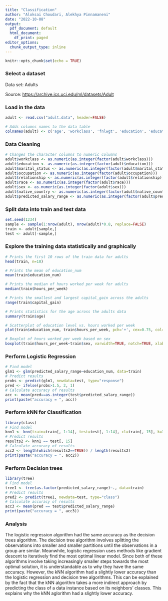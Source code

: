 ---
title: "Classification"
author: "Aloksai Choudari, Alekhya Pinnamaneni"
date: "2022-10-08"
output: 
  pdf_document: default
  html_document:
    df_print: paged
editor_options:
  chunk_output_type: inline
---

```{r setup, include=FALSE}
knitr::opts_chunk$set(echo = TRUE)
```

### Select a dataset
Data set: Adults

Source: <https://archive.ics.uci.edu/ml/datasets/Adult>

### Load in the data
```{r}
adult <- read.csv("adult.data", header=FALSE)

# Adds columns names to the data table
colnames(adult) <- c('age', 'workclass', 'fnlwgt', 'education', 'education_num', 'marital_status', 'occupation', 'relationship', 'race', 'sex', 'capital_gain', 'capital_loss', 'hours_per_week', 'native_country', 'predicted_salary_range')
```

### Data Cleaning
```{r}
# Changes the character columns to numeric columns
adult$workclass <- as.numeric(as.integer(factor(adult$workclass)))
adult$education <- as.numeric(as.integer(factor(adult$education)))
adult$marital_status <- as.numeric(as.integer(factor(adult$marital_status)))
adult$occupation <- as.numeric(as.integer(factor(adult$occupation)))
adult$relationship <- as.numeric(as.integer(factor(adult$relationship)))
adult$race <- as.numeric(as.integer(factor(adult$race)))
adult$sex <- as.numeric(as.integer(factor(adult$sex)))
adult$native_country <- as.numeric(as.integer(factor(adult$native_country)))
adult$predicted_salary_range <- as.numeric(as.integer(factor(adult$predicted_salary_range)))
```

### Split data into train and test data
```{r}
set.seed(1234)
sample <- sample(1:nrow(adult), nrow(adult)*0.8, replace=FALSE)
train <- adult[sample,]
test <- adult[-sample,]
```

### Explore the training data statistically and graphically
```{r}
# Prints the first 10 rows of the train data for adults
head(train, n=10)

# Prints the mean of education_num
mean(train$education_num)

# Prints the median of hours worked per week for adults
median(train$hours_per_week)

# Prints the smallest and largest capital_gain across the adults
range(train$capital_gain)

# Prints statistics for the age across the adults data
summary(train$age)

# Scatterplot of education level vs. hours worked per week
plot(train$education_num, train$hours_per_week, pch='+', cex=0.75, col="blue", xlab="Education Level", ylab="Hours Worked per Week")

# Boxplot of hours worked per week based on sex
boxplot(train$hours_per_week~train$sex, varwidth=TRUE, notch=TRUE, xlab="Sex", ylab="Hours Worked per Week", las=2)
```

### Perform Logistic Regression
```{r}
# Find model
glm1 <- glm(predicted_salary_range~education_num, data=train)
# Predict results
probs <- predict(glm1, newdata=test, type="response")
pred <- ifelse(probs>1.5, 2, 1)
# Calculate accuracy of results
acc <- mean(pred==as.integer(test$predicted_salary_range))
print(paste("accuracy = ", acc))
```

### Perform kNN for Classification
```{r}
library(class)
# Find model
knn1 <- knn(train=train[, 1:14], test=test[, 1:14], cl=train[, 15], k=3)
# Predict results
results2 <- knn1 == test[, 15]
# Calculate accuracy of results
acc2 <- length(which(results2==TRUE)) / length(results2)
print(paste("accuracy = ", acc2))
```

### Perform Decision trees
```{r}
library(tree)
# Find model
tree1 <- tree(as.factor(predicted_salary_range)~., data=train)
# Predict results
pred2 <- predict(tree1, newdata=test, type="class")
# Calculate accuracy of results
acc3 <- mean(pred == test$predicted_salary_range)
print(paste("accuracy = ", acc3))
```

### Analysis
The logistic regression algorithm had the same accuracy as the decision trees algorithm. The decision tree algorithm involves splitting the observations into smaller and smaller partitions until the observations in a group are similar. Meanwhile, logistic regression uses methods like gradient descent to iteratively find the most optimal linear model. Since both of these algorithms involve taking increasingly smaller steps towards the most optimal solution, it is understandable as to why they have the same accuracy. However, the kNN algorithm had a slightly lower accuracy than the logistic regression and decision tree algorithms. This can be explained by the fact that the kNN algorithm takes a more indirect approach by predicting the class of a data instance based on its neighbors' classes. This explains why the kNN aglorithm had a slightly lower accuracy.